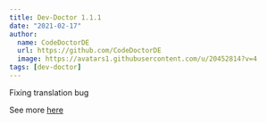 ```yaml
---
title: Dev-Doctor 1.1.1
date: "2021-02-17"
author:
  name: CodeDoctorDE
  url: https://github.com/CodeDoctorDE
  image: https://avatars1.githubusercontent.com/u/20452814?v=4
tags: [dev-doctor]
---
```


Fixing translation bug

See more [here](https://github.com/LinwoodCloud/dev_doctor/releases/tag/1.1.1)
